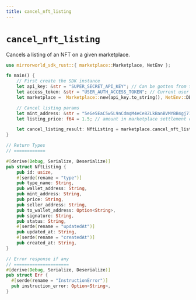 ```yaml
---
title: cancel_nft_listing
---
```


# `cancel_nft_listing`
Cancels a listing of an NFT on a given marketplace.

```rust
use mirrorworld_sdk_rust::{ marketplace::Marketplace, NetEnv };

fn main() {
    // First create the SDK instance
    let api_key: &str = "SUPER_SECRET_API_KEY"; // Can be gotten from the developer dashboard
    let access_token: &str = "USER_AUTH_ACCESS_TOKEN"; // Current user's auth token
    let marketplace =  Marketplace::new(api_key.to_string(), NetEnv::DEVNET, access_token.to_string());

    // Cancel listing params
    let mint_address: &str = "5eGe5EaC5w5L9nCdmqM4eCe8ZLkBanBVMYBB4gj71qg";
    let listing_price: f64 = 1.5; // amount in marketplace settlement currency

    let cancel_listing_result: NftListing = marketplace.cancel_nft_listing(mint_address, listing_price).await.unwrap();
}

// Return Types
// ============

#[derive(Debug, Serialize, Deserialize)]
pub struct NftListing {
    pub id: usize,
    #[serde(rename = "type")]
    pub type_name: String,
    pub wallet_address: String,
    pub mint_address: String,
    pub price: String,
    pub seller_address: String,
    pub to_wallet_address: Option<String>,
    pub signature: String,
    pub status: String,
    #[serde(rename = "updatedAt")]
    pub updated_at: String,
    #[serde(rename = "createdAt")]
    pub created_at: String,
}

// Error response if any
// =====================
#[derive(Debug, Serialize, Deserialize)]
pub struct Err {
  #[serde(rename = "InstructionError")]
  pub instruction_error: Option<String>,
}
```
